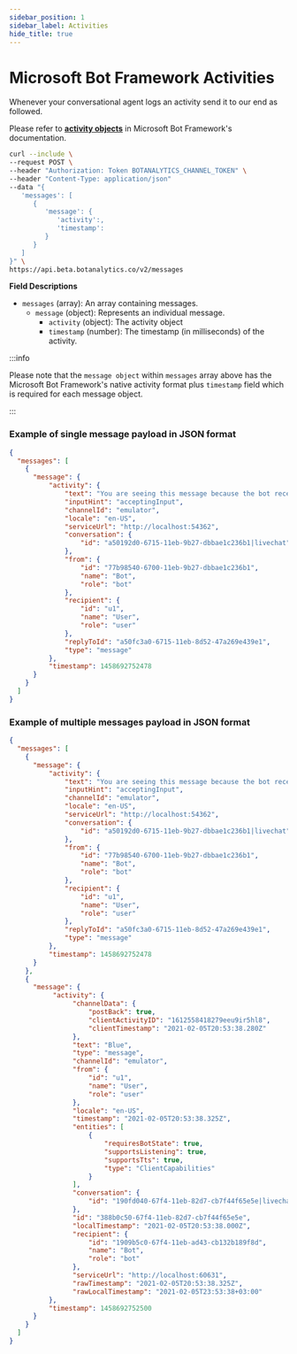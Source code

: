 ```yaml
---
sidebar_position: 1
sidebar_label: Activities
hide_title: true
---
```



# Microsoft Bot Framework Activities

<RunInPostmanButton/>

Whenever your conversational agent logs an activity send it to our end as followed.

Please refer to **[activity objects](https://github.com/Microsoft/botframework-sdk/blob/main/specs/botframework-activity/botframework-activity.md)** in Microsoft Bot Framework's documentation.

```bash
curl --include \
--request POST \
--header "Authorization: Token BOTANALYTICS_CHANNEL_TOKEN" \
--header "Content-Type: application/json"
--data "{
   'messages': [
      {
         'message': {
            'activity':,
            'timestamp': 
         }
      }
   ]
}" \
https://api.beta.botanalytics.co/v2/messages
```

**Field Descriptions**

- `messages` (array): An array containing messages.
  - `message` (object): Represents an individual message.
      - `activity` (object): The activity object
      - `timestamp` (number): The timestamp (in milliseconds) of the activity.

:::info 

Please note that the `message object` within `messages` array above has the Microsoft Bot Framework's native activity format plus `timestamp` field which is required for each message object.

:::

### Example of single message payload in JSON format


```json
{
  "messages": [
    {
      "message": {
          "activity": {
              "text": "You are seeing this message because the bot received at least one 'ConversationUpdate' event, indicating you (and possibly others) joined the conversation. If you are using the emulator, pressing the 'Start Over' button to trigger this event again. The specifics of the 'ConversationUpdate' event depends on the channel. You can read more information at https://aka.ms/about-botframework-welcome-user",
              "inputHint": "acceptingInput",
              "channelId": "emulator",
              "locale": "en-US",
              "serviceUrl": "http://localhost:54362",
              "conversation": {
                  "id": "a50192d0-6715-11eb-9b27-dbbae1c236b1|livechat"
              },
              "from": {
                  "id": "77b98540-6700-11eb-9b27-dbbae1c236b1",
                  "name": "Bot",
                  "role": "bot"
              },
              "recipient": {
                  "id": "u1",
                  "name": "User",
                  "role": "user"
              },
              "replyToId": "a50fc3a0-6715-11eb-8d52-47a269e439e1",
              "type": "message"
          },
          "timestamp": 1458692752478
      }
    }
  ]
}
```

### Example of multiple messages payload in JSON format


```json
{
  "messages": [
    {
      "message": {
          "activity": {
              "text": "You are seeing this message because the bot received at least one 'ConversationUpdate' event, indicating you (and possibly others) joined the conversation. If you are using the emulator, pressing the 'Start Over' button to trigger this event again. The specifics of the 'ConversationUpdate' event depends on the channel. You can read more information at https://aka.ms/about-botframework-welcome-user",
              "inputHint": "acceptingInput",
              "channelId": "emulator",
              "locale": "en-US",
              "serviceUrl": "http://localhost:54362",
              "conversation": {
                  "id": "a50192d0-6715-11eb-9b27-dbbae1c236b1|livechat"
              },
              "from": {
                  "id": "77b98540-6700-11eb-9b27-dbbae1c236b1",
                  "name": "Bot",
                  "role": "bot"
              },
              "recipient": {
                  "id": "u1",
                  "name": "User",
                  "role": "user"
              },
              "replyToId": "a50fc3a0-6715-11eb-8d52-47a269e439e1",
              "type": "message"
          },
          "timestamp": 1458692752478
      }
    },
    {
      "message": {
           "activity": {
                "channelData": {
                    "postBack": true,
                    "clientActivityID": "1612558418279eeu9ir5hl8",
                    "clientTimestamp": "2021-02-05T20:53:38.280Z"
                },
                "text": "Blue",
                "type": "message",
                "channelId": "emulator",
                "from": {
                    "id": "u1",
                    "name": "User",
                    "role": "user"
                },
                "locale": "en-US",
                "timestamp": "2021-02-05T20:53:38.325Z",
                "entities": [
                    {
                        "requiresBotState": true,
                        "supportsListening": true,
                        "supportsTts": true,
                        "type": "ClientCapabilities"
                    }
                ],
                "conversation": {
                    "id": "190fd040-67f4-11eb-82d7-cb7f44f65e5e|livechat"
                },
                "id": "388b0c50-67f4-11eb-82d7-cb7f44f65e5e",
                "localTimestamp": "2021-02-05T20:53:38.000Z",
                "recipient": {
                    "id": "1909b5c0-67f4-11eb-ad43-cb132b189f8d",
                    "name": "Bot",
                    "role": "bot"
                },
                "serviceUrl": "http://localhost:60631",
                "rawTimestamp": "2021-02-05T20:53:38.325Z",
                "rawLocalTimestamp": "2021-02-05T23:53:38+03:00"
          },
          "timestamp": 1458692752500
      }
    }
  ]
}
```
